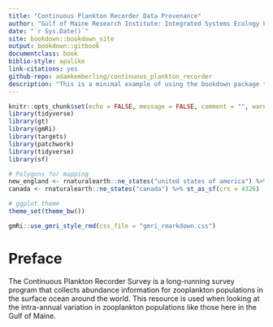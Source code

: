 ```yaml
---
title: "Continuous Plankton Recorder Data Provenance"
author: "Gulf of Maine Research Institute: Integrated Systems Ecology Laboratory"
date: "`r Sys.Date()`"
site: bookdown::bookdown_site
output: bookdown::gitbook
documentclass: book
biblio-style: apalike
link-citations: yes
github-repo: adamkemberling/continuous_plankton_recorder
description: "This is a minimal example of using the bookdown package to write documentation for a repository using Rmarkdown and bookdown. The output format for this example is bookdown::gitbook. Chapters are written individually using Rmarkdown"
---
```



```r
knitr::opts_chunk$set(echo = FALSE, message = FALSE, comment = "", warning = FALSE)
library(tidyverse)
library(gt)
library(gmRi)
library(targets)
library(patchwork)
library(tidyverse)
library(sf)

# Polygons for mapping
new_england <- rnaturalearth::ne_states("united states of america") %>% st_as_sf(crs = 4326)
canada <- rnaturalearth::ne_states("canada") %>% st_as_sf(crs = 4326)

# ggplot theme
theme_set(theme_bw())
```

```r
gmRi::use_gmri_style_rmd(css_file = "gmri_rmarkdown.css")
```

# Preface{-}

The Continuous Plankton Recorder Survey is a long-running survey program that collects abundance information for zooplankton populations in the surface ocean around the world. This resource is used when looking at the intra-annual variation in zooplankton populations like those here in the Gulf of Maine.

